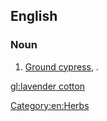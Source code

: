 ==English==

===Noun===
{{en-noun|-}}

# [[ground cypress|Ground cypress]], {{taxlink|Santolina chamaecyparissus|species}}.

[[Category:en:Herbs]]

[[gl:lavender cotton]]